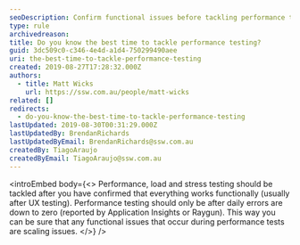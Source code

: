 ```yaml
---
seoDescription: Confirm functional issues before tackling performance testing to identify scaling problems.
type: rule
archivedreason:
title: Do you know the best time to tackle performance testing?
guid: 3dc509c0-c346-4e4d-a1d4-750299490aee
uri: the-best-time-to-tackle-performance-testing
created: 2019-08-27T17:28:32.000Z
authors:
  - title: Matt Wicks
    url: https://ssw.com.au/people/matt-wicks
related: []
redirects:
  - do-you-know-the-best-time-to-tackle-performance-testing
lastUpdated: 2019-08-30T00:31:29.000Z
lastUpdatedBy: BrendanRichards
lastUpdatedByEmail: BrendanRichards@ssw.com.au
createdBy: TiagoAraujo
createdByEmail: TiagoAraujo@ssw.com.au
---
```


<introEmbed
  body={<>
Performance, load and stress testing should be tackled after you have confirmed that everything works functionally (usually after UX testing). Performance testing should only be after daily errors are down to zero (reported by Application Insights or Raygun). This way you can be sure that any functional issues that occur during performance tests are scaling issues.
  </>}
/>

